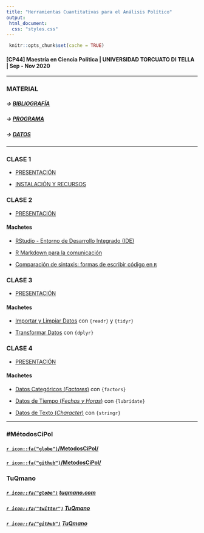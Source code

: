 ```yaml
---
title: "Herramientas Cuantitativas para el Análisis Político"
output: 
 html_document:
  css: "styles.css"
---
```


```r

 knitr::opts_chunk$set(cache = TRUE)

```



#### [CP44] Maestría en Ciencia Política | UNIVERSIDAD TORCUATO DI TELLA | Sep - Nov 2020

---

### MATERIAL

##### -> [BIBLIOGRAFÍA](https://tuqmano.github.io/MetodosCiPol/bibliografia.html)

##### -> [PROGRAMA](https://tuqmano.github.io/MetodosCiPol/programa.html)

##### -> [DATOS](https://tuqmano.github.io/MetodosCiPol/datos.html)

---

### CLASE 1 

* [PRESENTACIÓN](https://tuqmano.github.io/MetodosCiPol/Clase01/Clase1.html) 

* [INSTALACIÓN Y RECURSOS](https://tuqmano.github.io/MetodosCiPol/Clase01/install_soft.html) 


### CLASE 2

* [PRESENTACIÓN](https://tuqmano.github.io/MetodosCiPol/Clase02/Clase2.html) 

#### Machetes 

* [RStudio - Entorno de Desarrollo Integrado (IDE)](https://github.com/rstudio/cheatsheets/blob/master/translations/spanish/rstudio-ide_Spanish_Translation_Monica_Alonso.pdf)  

* [R Markdown para la comunicación](https://rstudio.com/wp-content/uploads/2016/03/rmarkdown-cheatsheet-2.0.pdf)  
* [Comparación de sintaxis: formas de escribir código en `R`](https://github.com/rstudio/cheatsheets/raw/master/translations/spanish/syntax_spanish.pdf)

### CLASE 3

* [PRESENTACIÓN](https://tuqmano.github.io/MetodosCiPol/Clase03/Clase3.html) 

#### Machetes 

* [Importar y Limpiar Datos](https://github.com/rstudio/cheatsheets/raw/master/translations/spanish/data-import-Spanish_translation-2019.pdf)  con `{readr}` y `{tidyr}`

* [Transformar Datos](https://github.com/rstudio/cheatsheets/raw/master/translations/spanish/data-transformation_Spanish.pdf)  con `{dplyr}`


### CLASE 4

* [PRESENTACIÓN](https://tuqmano.github.io/MetodosCiPol/Clase04/Clase4.html) 

#### Machetes 

* [Datos Categóricos (_Factores_)](https://github.com/rstudio/cheatsheets/raw/master/translations/spanish/factors-Spanish.pdf) con `{factors}`

* [Datos de Tiempo (*Fechas y Horas*)](https://github.com/rstudio/cheatsheets/raw/master/translations/spanish/lubridate-Spanish-translation-2019.pdf) con `{lubridate}`

* [Datos de Texto (_Character_)](https://github.com/rstudio/cheatsheets/raw/master/translations/spanish/strings_Spanish.pdf) con `{stringr}`

---

###  #MétodosCiPol

#### [`r icon::fa("globe")`/MetodosCiPol/](https://tuqmano.github.io/MetodosCiPol/)

#### [`r icon::fa("github")`/MetodosCiPol/](https://github.com/TuQmano/MetodosCiPol)





### TuQmano

##### [`r icon::fa("globe")`](https://www.tuqmano.com/) [tuqmano.com](https://www.tuqmano.com/) 
##### [`r icon::fa("twitter")`](https://twitter.com/TuQmano)  [TuQmano](https://twitter.com/TuQmano) 
##### [`r icon::fa("github")`](https://github.com/tuqmano) [TuQmano](https://github.com/tuqmano)


